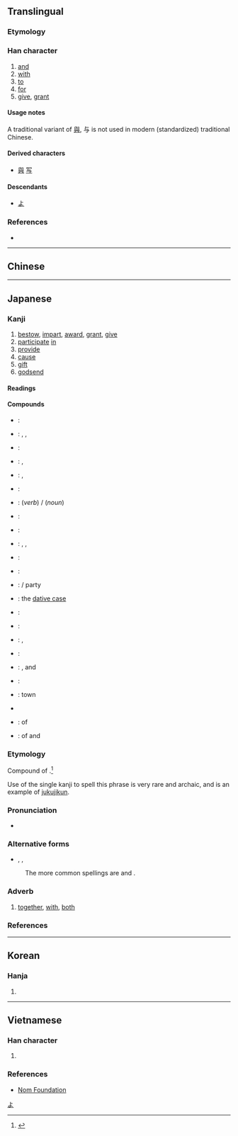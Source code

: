 {{character info/new}}
{{also|與}}
==Translingual==
{{stroke order|type=bw|strokes=3}}

{{ja-forms|与|与|[[與]]}}

===Etymology===
{{Han etyl}}

===Han character===
{{Han char|rn=1|rad=一|as=03|sn=4|four=21407|canj=YSM|ids=⿱⺊⿹𠃌一,⿺⿹㇉一一,⿺⿻㇉一一}}

# [[and]]
# [[with]]
# [[to]]
# [[for]]
# [[give]], [[grant]]

====Usage notes====
A traditional variant of [[與]], 与 is not used in modern (standardized) traditional Chinese.

====Derived characters====
* [[與]] [[写]]

====Descendants====
* [[よ]]

===References===
* {{Han ref|kx=0077.010|dkj=00020|dj=0154.010|hdz=10005.030|uh=4E0E|ud=19982|bh=C94F|bd=51535}}

[[Category:Han characters from which hiragana were derived|よ]]

----

==Chinese==
{{zh-see|與|sv}}

----

==Japanese==
{{ja-kanji forms|与|與}}

===Kanji===
{{ja-kanji|grade=c|rs=一03|style=s|kyu=與}}

# [[bestow]], [[impart]], [[award]], [[grant]], [[give]]
# [[participate]] [[in]]
# [[provide]]
# [[cause]]
# [[gift]]
# [[godsend]]

====Readings====
{{ja-readings
|on=[[よ]] (yo)
|kun=[[あたう]] ([[与う]], atau), [[あたゆ]] ([[与ゆ]], atayu), [[あたえる]] ([[与える]], ataeru), [[あずかる]] ([[与る]], [[与かる]], azukaru), [[くみす]] ([[与す]], kumisu), [[くみする]] ([[与する]], kumisuru), [[ともに]] (tomo ni)
|nanori=[[とも]] (tomo), [[ゆ]] (yu)
}}

====Compounds====
{{der-top|Compounds}}
* {{ja-r|関与|かんよ}}: {{l|en|participation}}
* {{ja-r|給与|きゅうよ}}: {{l|en|salary}}, {{l|en|wage}}, {{l|en|allowance}}
* {{ja-r|供与|きょうよ}}: {{l|en|provision}}
* {{ja-r|授与|じゅよ}}: {{l|en|award}}, {{l|en|conferment}}
* {{ja-r|寄与|きよ}}: {{l|en|contribution}}, {{l|en|service}}
* {{ja-r|賞与|しょうよ}}: {{l|en|reward}}
* {{ja-r|参与|さんよ}}: {{l|en|participation}} (''verb'') {{l|en|consultant}}/{{l|en|advisor}} (''noun'')
* {{ja-r|贈与|ぞうよ}}: {{l|en|donation}}
* {{ja-r|天与|てんよ}}: {{l|en|innate}} {{l|en|ability}}
* {{ja-r|付与|ふよ}}: {{l|en|grant}}, {{l|en|bestow}}, {{l|en|assign}}
* {{ja-r|投与|とうよ}}: {{l|en|prescribe}}
* {{ja-r|貸与|たいよ}}: {{l|en|loan}}
* {{ja-r|与党|よとう}}: {{l|en|government}}/{{l|en|ruling}} party
* {{ja-r|与格|よかく}}: the [[dative case]]
* {{ja-r|与力|よりき}}: {{w|Yoriki}}
* {{ja-r|与件|よけん}}: {{l|en|postulate}}
* {{ja-r|与太|よた}}: {{l|en|gossip}}, {{l|en|nonsense}}
* {{ja-r|与太郎|よたろう}}: {{l|en|liar}}
* {{ja-r|与奪|よだつ}}: {{l|en|plunder}}, {{l|en|give}} and {{l|en|take}}
* {{ja-r|与那国|^よなぐに}}: {{w|Yonaguni}}
* {{ja-r|与論|^よろん}}: {{w|Yoron}} town
* {{ja-r|与那原|^よなばる|Yonabaru}}
* {{ja-r|財産分与|ざいさんぶんよ}}: {{l|en|distribution}} of {{l|en|property}}
* {{ja-r|生殺与奪|せいさつよだつ}}: {{l|en|power}} of {{l|en|life}} and {{l|en|death}}
{{der-bottom}}

===Etymology===
Compound of {{compound|lang=ja|とも|tr1=tomo|t1=with; both|に|tr2=ni|pos2=adverbial particle}}.<ref name="KDJ">{{R:Kokugo Dai Jiten}}</ref>

Use of the single kanji {{lang|ja|与}} to spell this phrase is very rare and archaic, and is an example of [[熟字訓#Japanese|jukujikun]].

===Pronunciation===
* {{ja-pron|とも に|y=k|acc=h|acc2=a|acc_ref=DJR|acc2_ref=DJR}}

===Alternative forms===
* {{l|ja|ともに}}, {{l|ja|共に}}, {{l|ja|倶に}}
: The more common spellings are {{l|ja|ともに}} and {{l|ja|共に}}.

===Adverb===
{{ja-pos|adverb|とも に}}

# {{ja-def|共に}} [[together]], [[with]], [[both]]

===References===
<references/>

----

==Korean==

===Hanja===
{{ko-hanja|hangeul=여|rv=yeo|mr=yŏ}}

# {{defn|lang=ko|sort=一03}}

----

==Vietnamese==

===Han character===
{{vi-hantu|[[dữ]], [[dự]], [[đử]]|rs=一03}}

# {{defn|lang=vi|sort=一03}}

===References===
* [http://nomfoundation.org/common/nom_details.php?codepoint=4e0e Nom Foundation]